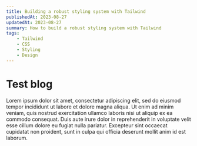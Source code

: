 ```yaml
---
title: Building a robust styling system with Tailwind
publishedAt: 2023-08-27
updatedAt: 2023-08-27
summary: How to build a robust styling system with Tailwind
tags:
    - Tailwind
    - CSS
    - Styling
    - Design
---
```


# Test blog

Lorem ipsum dolor sit amet, consectetur adipiscing elit, sed do eiusmod tempor incididunt ut labore et dolore magna aliqua. Ut enim ad minim veniam, quis nostrud exercitation ullamco laboris nisi ut aliquip ex ea commodo consequat. Duis aute irure dolor in reprehenderit in voluptate velit esse cillum dolore eu fugiat nulla pariatur. Excepteur sint occaecat cupidatat non proident, sunt in culpa qui officia deserunt mollit anim id est laborum.
